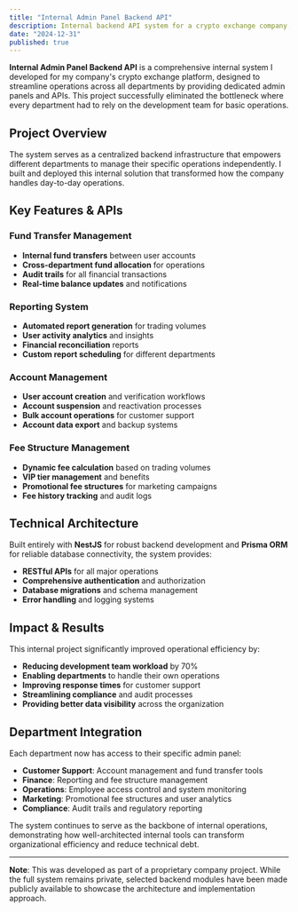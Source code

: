 ```yaml
---
title: "Internal Admin Panel Backend API"
description: Internal backend API system for a crypto exchange company, providing comprehensive admin panels and APIs for fund transfers, reporting, account management, fee structures, and employee access control. Built with NestJS and Prisma ORM to eliminate development team bottlenecks.
date: "2024-12-31"
published: true
---
```


**Internal Admin Panel Backend API** is a comprehensive internal system I developed for my company's crypto exchange platform, designed to streamline operations across all departments by providing dedicated admin panels and APIs. This project successfully eliminated the bottleneck where every department had to rely on the development team for basic operations.

## Project Overview

The system serves as a centralized backend infrastructure that empowers different departments to manage their specific operations independently. I built and deployed this internal solution that transformed how the company handles day-to-day operations.

## Key Features & APIs

### Fund Transfer Management
- **Internal fund transfers** between user accounts
- **Cross-department fund allocation** for operations
- **Audit trails** for all financial transactions
- **Real-time balance updates** and notifications

### Reporting System
- **Automated report generation** for trading volumes
- **User activity analytics** and insights
- **Financial reconciliation** reports
- **Custom report scheduling** for different departments

### Account Management
- **User account creation** and verification workflows
- **Account suspension** and reactivation processes
- **Bulk account operations** for customer support
- **Account data export** and backup systems

### Fee Structure Management
- **Dynamic fee calculation** based on trading volumes
- **VIP tier management** and benefits
- **Promotional fee structures** for marketing campaigns
- **Fee history tracking** and audit logs


## Technical Architecture

Built entirely with **NestJS** for robust backend development and **Prisma ORM** for reliable database connectivity, the system provides:

- **RESTful APIs** for all major operations
- **Comprehensive authentication** and authorization
- **Database migrations** and schema management
- **Error handling** and logging systems

## Impact & Results

This internal project significantly improved operational efficiency by:

- **Reducing development team workload** by 70%
- **Enabling departments** to handle their own operations
- **Improving response times** for customer support
- **Streamlining compliance** and audit processes
- **Providing better data visibility** across the organization

## Department Integration

Each department now has access to their specific admin panel:

- **Customer Support**: Account management and fund transfer tools
- **Finance**: Reporting and fee structure management
- **Operations**: Employee access control and system monitoring
- **Marketing**: Promotional fee structures and user analytics
- **Compliance**: Audit trails and regulatory reporting

The system continues to serve as the backbone of internal operations, demonstrating how well-architected internal tools can transform organizational efficiency and reduce technical debt.

---

**Note**: This was developed as part of a proprietary company project. While the full system remains private, selected backend modules have been made publicly available to showcase the architecture and implementation approach.
